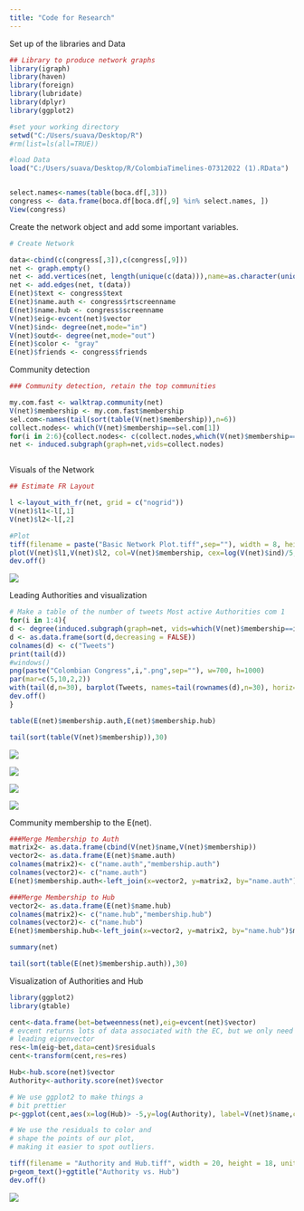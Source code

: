```yaml
---
title: "Code for Research"
---
```


Set up of the libraries and Data

```r

## Library to produce network graphs
library(igraph) 
library(haven)
library(foreign)
library(lubridate)
library(dplyr)
library(ggplot2)

#set your working directory
setwd("C:/Users/suava/Desktop/R")
#rm(list=ls(all=TRUE))

#load Data
load("C:/Users/suava/Desktop/R/ColombiaTimelines-07312022 (1).RData") 


select.names<-names(table(boca.df[,3]))
congress <- data.frame(boca.df[boca.df[,9] %in% select.names, ])
View(congress)

```

Create the network object and add some important variables.

```r

# Create Network

data<-cbind(c(congress[,3]),c(congress[,9]))
net <- graph.empty()
net <- add.vertices(net, length(unique(c(data))),name=as.character(unique(c(data))))
net <- add.edges(net, t(data))
E(net)$text <- congress$text
E(net)$name.auth <- congress$rtscreenname
E(net)$name.hub <- congress$screenname
V(net)$eig<-evcent(net)$vector
V(net)$ind<- degree(net,mode="in")
V(net)$outd<- degree(net,mode="out")
E(net)$color <- "gray"
E(net)$friends <- congress$friends

```

Community detection

```r

### Community detection, retain the top communities

my.com.fast <- walktrap.community(net)
V(net)$membership <- my.com.fast$membership
sel.com<-names(tail(sort(table(V(net)$membership)),n=6)) 
collect.nodes<- which(V(net)$membership==sel.com[1])
for(i in 2:6){collect.nodes<- c(collect.nodes,which(V(net)$membership==sel.com[i]))}
net <- induced.subgraph(graph=net,vids=collect.nodes)



```

Visuals of the Network

```r
## Estimate FR Layout

l <-layout_with_fr(net, grid = c("nogrid")) 
V(net)$l1<-l[,1]
V(net)$l2<-l[,2]

#Plot 
tiff(filename = paste("Basic Network Plot.tiff",sep=""), width = 8, height = 8, units = "in", pointsize = 8, compression = c("lzw"),  bg = "white", res = 300)
plot(V(net)$l1,V(net)$l2, col=V(net)$membership, cex=log(V(net)$ind)/5, pch=16, xlab="", ylab="", yaxt='n', xaxt='n')
dev.off()


```

![](Basic%20Network%20Plot.png)

Leading Authorities and visualization

```r


# Make a table of the number of tweets Most active Authorities com 1
for(i in 1:4){
d <- degree(induced.subgraph(graph=net, vids=which(V(net)$membership==i)), mode="in")
d <- as.data.frame(sort(d,decreasing = FALSE))
colnames(d) <- c("Tweets")
print(tail(d))
#windows()
png(paste("Colombian Congress",i,".png",sep=""), w=700, h=1000)
par(mar=c(5,10,2,2))
with(tail(d,n=30), barplot(Tweets, names=tail(rownames(d),n=30), horiz=T, las=1, main=paste("Colombian Congress - Net ", i, sep=""), col=i))
dev.off()
}

table(E(net)$membership.auth,E(net)$membership.hub)

tail(sort(table(V(net)$membership)),30)

```

![](Communities%20on%20the%20Colombian%20Congress1.png)

![](Communities%20on%20the%20Colombian%20Congress2.png)

![](Communities%20on%20the%20Colombian%20Congress3.png)

![](Communities%20on%20the%20Colombian%20Congress4.png)

Community membership to the E(net).

```r

###Merge Membership to Auth
matrix2<- as.data.frame(cbind(V(net)$name,V(net)$membership))
vector2<- as.data.frame(E(net)$name.auth)
colnames(matrix2)<- c("name.auth","membership.auth")
colnames(vector2)<- c("name.auth")
E(net)$membership.auth<-left_join(x=vector2, y=matrix2, by="name.auth")$membership.auth

###Merge Membership to Hub
vector2<- as.data.frame(E(net)$name.hub)
colnames(matrix2)<- c("name.hub","membership.hub")
colnames(vector2)<- c("name.hub")
E(net)$membership.hub<-left_join(x=vector2, y=matrix2, by="name.hub")$membership.hub

summary(net)

tail(sort(table(E(net)$membership.auth)),30)
```

Visualization of Authorities and Hub

```r

library(ggplot2)
library(gtable)

cent<-data.frame(bet=betweenness(net),eig=evcent(net)$vector)
# evcent returns lots of data associated with the EC, but we only need the
# leading eigenvector
res<-lm(eig~bet,data=cent)$residuals
cent<-transform(cent,res=res)

Hub<-hub.score(net)$vector
Authority<-authority.score(net)$vector

# We use ggplot2 to make things a
# bit prettier
p<-ggplot(cent,aes(x=log(Hub)> -5,y=log(Authority), label=V(net)$name,colour=Hub, size=Authority))+xlab("Hub-Who You Follow")+ylab("Authority-Who Follows You")

# We use the residuals to color and
# shape the points of our plot,
# making it easier to spot outliers.

tiff(filename = "Authority and Hub.tiff", width = 20, height = 18, units = "in", pointsize = 3, compression = c("lzw"), bg = "white", res = 1000)
p+geom_text()+ggtitle("Authority vs. Hub")
dev.off()
```

![](Authority%20and%20Hub.png)
